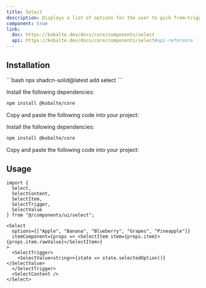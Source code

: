 ```yaml
---
title: Select
description: Displays a list of options for the user to pick from—triggered by a button.
component: true
link:
  doc: https://kobalte.dev/docs/core/components/select
  api: https://kobalte.dev/docs/core/components/select#api-reference
---
```



<ComponentPreview name="select-demo" code={DemoCode} client:only="solid-js" />

## Installation

<ComponentInstallation client:only="solid-js">

<Fragment slot="cli">
```bash
npx shadcn-solid@latest add select
```
</Fragment>

<Step slot="tw">

<StepItem>Install the following dependencies:</StepItem>
```bash
npm install @kobalte/core
```

<StepItem>Copy and paste the following code into your project:</StepItem>
<RawCode code={TwRawCode} client:only="solid-js" />

</Step>

<Step slot="uno">

<StepItem>Install the following dependencies:</StepItem>
```bash
npm install @kobalte/core
```

<StepItem>Copy and paste the following code into your project:</StepItem>
<RawCode code={UnoRawCode} client:only="solid-js" />

</Step>

</ComponentInstallation>

## Usage

```tsx
import {
  Select,
  SelectContent,
  SelectItem,
  SelectTrigger,
  SelectValue
} from "@/components/ui/select";
```

```tsx
<Select
  options={["Apple", "Banana", "Blueberry", "Grapes", "Pineapple"]}
  itemComponent={props => <SelectItem item={props.item}>{props.item.rawValue}</SelectItem>}
>
  <SelectTrigger>
    <SelectValue<string>>{state => state.selectedOption()}</SelectValue>
  </SelectTrigger>
  <SelectContent />
</Select>
```

